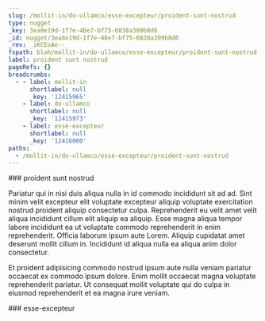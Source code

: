 ```yaml
---
slug: /mollit-in/do-ullamco/esse-excepteur/proident-sunt-nostrud
type: nugget
_key: 3ea8e19d-1f7e-46e7-bf75-6838a309b8d6
_id: nugget/3ea8e19d-1f7e-46e7-bf75-6838a309b8d6
_rev: _iKCEoAe--_
fspath: blah/mollit-in/do-ullamco/esse-excepteur/proident-sunt-nostrud.md
label: proident sunt nostrud
pageRefs: {}
breadcrumbs:
  - - label: mollit-in
      shortlabel: null
      _key: '12415965'
    - label: do-ullamco
      shortlabel: null
      _key: '12415973'
    - label: esse-excepteur
      shortlabel: null
      _key: '12416000'
paths:
  - /mollit-in/do-ullamco/esse-excepteur/proident-sunt-nostrud
---
```


<NuggetArea>
<Nugget slug="/mollit-in/do-ullamco/esse-excepteur/proident-sunt-nostrud" type="nugget" _key="3ea8e19d-1f7e-46e7-bf75-6838a309b8d6" _id="nugget/3ea8e19d-1f7e-46e7-bf75-6838a309b8d6" _rev="_iKCEoAe--_" fspath="blah/mollit-in/do-ullamco/esse-excepteur/proident-sunt-nostrud.md" label="proident sunt nostrud" paths="/mollit-in/do-ullamco/esse-excepteur/proident-sunt-nostrud">
<NuggetBody>
### proident sunt nostrud

Pariatur qui in nisi duis aliqua nulla in id commodo incididunt sit ad ad. Sint minim velit excepteur elit voluptate excepteur aliquip voluptate exercitation nostrud proident aliquip consectetur culpa. Reprehenderit eu velit amet velit aliqua incididunt cillum elit aliquip ea aliquip. Esse magna aliqua tempor labore incididunt ea ut voluptate commodo reprehenderit in enim reprehenderit. Officia laborum ipsum aute Lorem. Aliquip cupidatat amet deserunt mollit cillum in. Incididunt id aliqua nulla ea aliqua anim dolor consectetur.

Et proident adipisicing commodo nostrud ipsum aute nulla veniam pariatur occaecat ex commodo ipsum dolore. Enim mollit occaecat magna voluptate reprehenderit pariatur. Ut consequat mollit voluptate qui do culpa in eiusmod reprehenderit et ea magna irure veniam.

</NuggetBody>
<Breadcrumbs>
<Crumbs>
<Crumb _key="12415965" label="mollit-in" /><Crumb _key="12415973" label="do-ullamco" /><Crumb _key="12416000" label="esse-excepteur" />
</Crumbs>
</Breadcrumbs>
</Nugget>

<NuggetsInbound>
</NuggetsInbound>
<NuggetsOutbound>
</NuggetsOutbound>
</NuggetArea>
<PassagesInbound>
<Passage direction="inbound" type="passage" _key="12416000" _id="passage/12416000" _rev="_iKCEoAa---" label="esse-excepteur" passage="esse-excepteur" fspath="blah/mollit-in/do-ullamco/esse-excepteur" paths="/mollit-in/do-ullamco/esse-excepteur" slug="/mollit-in/do-ullamco/esse-excepteur">
<NuggetBody>
### esse-excepteur

</NuggetBody>
<Breadcrumbs>
<Crumbs>
<Crumb _key="12415965" label="mollit-in" /><Crumb _key="12415973" label="do-ullamco" />
</Crumbs>
</Breadcrumbs>
</Passage>

</PassagesInbound>
<PassagesOutbound>
</PassagesOutbound>